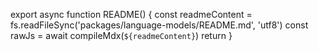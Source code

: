 
<README />

export async function README() {
  const readmeContent = fs.readFileSync('packages/language-models/README.md', 'utf8')
  const rawJs = await compileMdx(`
  ${readmeContent}
  `)
  return <MDXRemote compiledSource={rawJs} components={{}} />
}
